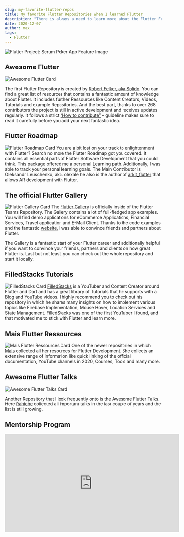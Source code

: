```yaml
---
slug: my-favorite-flutter-repos
title: My favorite Flutter Repositories when I learned Flutter
description: "There is always a need to learn more about the Flutter Framework. To give you a headstart, you will get my favourite Flutter Repositories that I used on my Flutter Journey. I hope that will give you a head start and you will be able to learn faster and more efficient Flutter."
date: 2020-12-07
author: max
tags:
  - Flutter
---
```


![Flutter Project: Scrum Poker App Feature Image](./feature-image.webp)

## Awesome Flutter

![Awesome Flutter Card](./awesome-flutter.webp)

The first Flutter Repository is created by [Robert Felker, aka Solido](https://github.com/Solido).
You can find a great list of resources that contains a fantastic amount of knowledge about Flutter. It includes further
Ressources like Content Creators, Videos, Tutorials and example Repositories. And the best part, thanks to over 268
contributors the project is still in active development and receives updates regularly. It follows a strict
[“How to contribute”](https://github.com/Solido/awesome-flutter/blob/master/contributing.md) – guideline makes sure to
read it carefully before you add your next fantastic idea.

## Flutter Roadmap
![Flutter Roadmap Card](./roadmap.png)
You are a bit lost on your track to enlightenment with Flutter? Search no more the Flutter Roadmap got you covered.
It contains all essential parts of Flutter Software Development that you could think. This package offered me a personal
Learning path. Additionally, I was able to track your personal learning goals. The Main Contributor is Oleksandr Leuschenko,
aka. olexale he also is the author of [arkit_flutter](https://github.com/olexale/arkit_flutter_plugin) that allows AR development with Flutter.

## The official Flutter Gallery
![Flutter Gallery Card](./gallery.png)
The [Flutter Gallery](https://github.com/flutter/gallery/) is officially inside of the Flutter Teams Repository. The Gallery contains a lot of full-fledged
app examples. You will find demo applications for eCommerce Applications, Financial Services, Travel application and
E-Mail Client. Thanks to the code examples and the fantastic [website](https://gallery.flutter.dev/#/), I was able to convince friends and partners about Flutter.

The Gallery is a fantastic start of your Flutter career and additionally helpful if you want to convince your friends,
partners and clients on how great Flutter is. Last but not least, you can check out the whole repository and start it locally.

## FilledStacks Tutorials
![FilledStacks Card](./filled-stacks.png)
[FilledStacks](https://www.filledstacks.com/) is a YouTuber and Content Creator around Flutter and Dart and has a great library of Tutorials that he
supports with a [Blog](https://www.filledstacks.com/) and [YouTube](https://www.youtube.com/c/filledstacks) videos.
I highly recommend you to check out his repository in which he shares many
insights on how to implement various topics like Firebase Implementation, Mouse Hover, Location Services and State Management.
FilledStacks was one of the first YouTuber I found, and that motivated me to stick with Flutter and learn more.

## Mais Flutter Ressources
![Mais Flutter Ressources Card](./ressources.webp)
One of the newer repositories in which [Mais](https://twitter.com/pr_Mais) collected all her resources for Flutter Development. She collects
an extensive range of information like quick linking of the official documentation, YouTube channels in 2020,
Courses, Tools and many more.

## Awesome Flutter Talks
![Awesome Flutter Talks Card](./awesome-flutter-talks.webp)

Another Repository that I look frequently onto is the Awesome Flutter Talks. Here [Rahiche](https://github.com/Rahiche) collected all important talks
in the last couple of years and the list is still growing.

## Mentorship Program
<div style={{display: "flex", justifyContent: "center"}}>
    <iframe width="560" height="315" src="https://www.youtube.com/embed/8nJpxM4TvH0" title="YouTube video player"
            frameBorder="0"
            allow="accelerometer; autoplay; clipboard-write; encrypted-media; gyroscope; picture-in-picture"
            allowFullScreen/>
</div>

If you need support in your Flutter Questions. Feel free to check out my [YouTube Channel](https://www.youtube.com/c/flutterexplained)
or my [Mentorship Program](https://flutterexplained.gumroad.com/l/ydgtfV).
Here I will explain to you on real live projects how to work with Flutter and how you will use things like state management,
tooling and I will answer your questions.

The best thing to keep in mind is that all of these repositories can also be supported by you.
If you have additions to all of them, feel free to create a Pull Request and help the developers.
All right, so that is my favourite packages when I started with Flutter, this is now again over two years ago.
Because I want to keep up to date, it would be fantastic if you have more repositories that helped you along the way,
please let me know in the comments below.